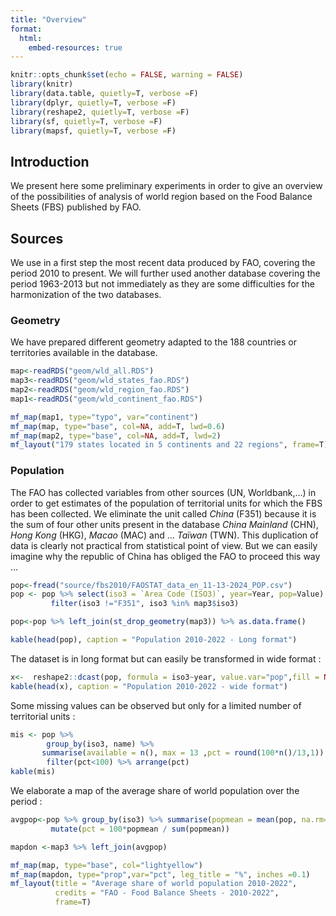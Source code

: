 ```yaml
---
title: "Overview"
format: 
  html:
    embed-resources: true
---
```



```r
knitr::opts_chunk$set(echo = FALSE, warning = FALSE)
library(knitr)
library(data.table, quietly=T, verbose =F)
library(dplyr, quietly=T, verbose =F)
library(reshape2, quietly=T, verbose =F)
library(sf, quietly=T, verbose =F)
library(mapsf, quietly=T, verbose =F)
```

## Introduction

We present here some preliminary experiments in order to give an overview of the possibilities of analysis of world region based on the Food Balance Sheets (FBS) published by FAO.

## Sources


We use in a first step the most recent data produced by FAO, covering the period 2010 to present. We will further used another database covering the period 1963-2013 but not immediately as they are some difficulties for the harmonization of the two databases.

### Geometry

We have prepared different geometry adapted to the 188 countries or territories available in the database.

```r
map<-readRDS("geom/wld_all.RDS")
map3<-readRDS("geom/wld_states_fao.RDS")
map2<-readRDS("geom/wld_region_fao.RDS")
map1<-readRDS("geom/wld_continent_fao.RDS")
```


```r

mf_map(map1, type="typo", var="continent")
mf_map(map, type="base", col=NA, add=T, lwd=0.6)
mf_map(map2, type="base", col=NA, add=T, lwd=2)
mf_layout("179 states located in 5 continents and 22 regions", frame=T)
```


### Population

The FAO has collected variables from other sources (UN, Worldbank,...) in order to get estimates of the population of territorial units for which the FBS has been collected. We eliminate the unit called *China* (F351) because it is the sum of four other units present in the database  *China Mainland* (CHN), *Hong Kong* (HKG), *Macao* (MAC) and ... *Taïwan* (TWN). This duplication of data is clearly not practical from statistical point of view. But we can easily imagine why the republic of China has obliged the FAO to proceed this way ...

```r
pop<-fread("source/fbs2010/FAOSTAT_data_en_11-13-2024_POP.csv") 
pop <- pop %>% select(iso3 = `Area Code (ISO3)`, year=Year, pop=Value) %>%
         filter(iso3 !="F351", iso3 %in% map3$iso3) 

pop<-pop %>% left_join(st_drop_geometry(map3)) %>% as.data.frame()

kable(head(pop), caption = "Population 2010-2022 - Long format")
```

The dataset is in long format but can easily be transformed in wide format :

```r
x<-  reshape2::dcast(pop, formula = iso3~year, value.var="pop",fill = NA)
kable(head(x), caption = "Population 2010-2022 - wide format")

```

Some missing values can be observed but only for a limited number of territorial units :

```r
mis <- pop %>% 
        group_by(iso3, name) %>% 
       summarise(available = n(), max = 13 ,pct = round(100*n()/13,1)) %>%
        filter(pct<100) %>% arrange(pct)
kable(mis)
```

We elaborate a map of the average share of world population over the period : 



```r
avgpop<-pop %>% group_by(iso3) %>% summarise(popmean = mean(pop, na.rm=T)) %>%
         mutate(pct = 100*popmean / sum(popmean))

mapdon <-map3 %>% left_join(avgpop)

mf_map(map, type="base", col="lightyellow")
mf_map(mapdon, type="prop",var="pct", leg_title = "%", inches =0.1)
mf_layout(title = "Average share of world population 2010-2022",
          credits = "FAO - Food Balance Sheets - 2010-2022",
          frame=T)
```


